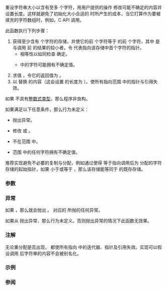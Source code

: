 {{cpp/string/basic_string/title|resize_and_overwrite}}
{{cpp/string/basic_string/navbar}}
{{ddcl|since=c++23|
template&lt; class Operation &gt;
constexpr void resize_and_overwrite( size_type count, Operation op );
}}

重设字符串大小以含有至多 {{c|count}} 个字符，用用户提供的操作 {{c|op}} 修改可能不确定的内容并设置长度。这样就避免了初始化大小合适的 {{lc|std::string}} 时所产生的成本，当它打算作为要被填充的字符数组时，例如，C API 调用。

此函数执行下列步骤：
# 获得至少含有 {{c|count + 1}} 个字符的存储，并使它的前 {{c|k}} 个字符等于 {{c|*this}} 的前 {{c|k}} 个字符，其中 {{c|k}} 是 {{c|count}} 与调用 {{tt|resize_and_overwrite}} 前 {{c|size()}} 的结果的较小者。令 {{c|p}} 代表指向该存储中首个字符的指针。
#* 相等性以如同检查 {{c|1=this-&gt;compare(0, k, p, k) == 0}} 确定。
#* {{closed range|p + k|p + count}} 中的字符可能拥有不确定值。
# 求值 {{c|std::move(op)(p, count)}}，令它的返回值为 {{c|r}}。
# 以 {{range|p|p + r}} 替换 {{c|*this}} 的内容（这会设置 {{c|*this}} 的长度为 {{c|r}}）。使所有指向范围 {{closed range|p|p + count}} 中的指针与引用失效。

如果 {{c|r}} 不具有[[cpp/iterator/is-integer-like|整数式类型]]，那么程序非良构。

如果满足以下任意条件，那么行为未定义：
* {{c|std::move(op)(p, count)}} 抛出异常。
* {{c|std::move(op)(p, count)}} 修改 {{c|p}} 或 {{c|count}}。
* {{c|r}} 不在范围 {{closed range|0|count}} 中。
* 范围 {{range|p|p + r}} 中的任何字符拥有不确定值。

推荐实现避免不必要的复制与分配，例如通过使得 {{c|p}} 等于指向调用后为 {{c|*this}} 分配的字符存储的起始指针，如果 {{c|count}} 小于或等于 {{c|capacity()}}，那么该存储能等同于 {{c|*this}} 的既存存储。

===参数===
{{par begin}}
{{par|count|字符串的最大可能的新大小}}
{{par|op|用于设置字符串新内容的函数对象}}
{{par end}}

===异常===
如果 {{c|count &gt; max_size()}}，那么就会抛出 {{lc|std::length_error}}。
对应的 {{tt|Allocator}} 所抛的任何异常。

如果从 {{c|std::move(op)(p, count)}} 抛出异常，那么行为未定义。否则抛出异常的情况下此函数无效果。

===注解===
无论重分配是否出现，{{tt|resize_and_overwrite}} 都使所有指向 {{c|*this}} 中的迭代器、指针及引用失效。实现可以假设调用 {{tt|resize_and_overwrite}} 后字符串的内容不会被别名化。

{{feature_test_macro|__cpp_lib_string_resize_and_overwrite|std=C++23|value=202110L|{{tt|std::basic_string::resize_and_overwrite}}}}

===示例===
{{example
|测试这个示例的链接：[https://godbolt.org/z/fbbeYGf5h compiler explorer]。
|code=
#include &lt;algorithm&gt;
#include &lt;cassert&gt;
#include &lt;cstddef&gt;
#include &lt;cstring&gt;
#include &lt;iomanip&gt;
#include &lt;iostream&gt;
#include &lt;string&gt;
#include &lt;string_view&gt;
static_assert(__cpp_lib_string_resize_and_overwrite);

constexpr std::string_view fruits[]{"apple", "banana", "coconut", "date", "elderberry"};

int main()
{
    // 简单情况下，仅后附 fruits[0]。字符串大小会增长。
    std::string s{"Food: "};
    s.resize_and_overwrite(16, [sz = s.size()](char* buf, std::size_t buf_size) noexcept
    {
        const auto to_copy = std::min(buf_size - sz, fruits[0].size());
        std::memcpy(buf + sz, fruits[0].data(), to_copy);
        return sz + to_copy;
    });
    std::cout &lt;&lt; "1. " &lt;&lt; std::quoted(s) &lt;&lt; '\n';
    
    // 缩减大小的情况。注意，总是调用用户的 lambda 表达式。
    s.resize_and_overwrite(10, [](char* buf, int n) noexcept
    {
        return std::find(buf, buf + n, ':') - buf;
    });
    std::cout &lt;&lt; "2. " &lt;&lt; std::quoted(s) &lt;&lt; '\n';
    
    std::cout &lt;&lt; "3. 复制数据直至缓冲区满。打印数据和大小。\n";
    std::string food{"Food:"};
    const auto resize_to{27};
    std::cout &lt;&lt; "起初，food.size: " &lt;&lt; food.size()
              &lt;&lt; ", food.capacity: " &lt;&lt; food.capacity()
              &lt;&lt; ", resize_to: " &lt;&lt; resize_to
              &lt;&lt; ", food: " &lt;&lt; std::quoted(food) &lt;&lt; '\n';
    
    food.resize_and_overwrite
    (
        resize_to,
        [food_size = food.size()](char* p, std::size_t n) noexcept -&gt; std::size_t
        {
            // p[0]..p[n] 为可赋值范围
            // p[0]..p[min(n, food_size) - 1] 为可读取范围
            // （其内容起初等于原字符串）
            
            // 调试打印：
            std::cout &lt;&lt; "Operation() 内; n: " &lt;&lt; n &lt;&lt; '\n';
            
            // 在空间足够时，把水果复制到缓冲区 p 中。
            char* first = p + food_size;
            
            for (char* const end = p + n; const std::string_view fruit : fruits)
            {
                char* last = first + fruit.size() + 1;
                if (last &gt; end)
                    break;
                *first++ = ' ';
                std::ranges::copy(fruit, first);
                first = last;
            }
            
            const auto final_size{static_cast&lt;std::size_t&gt;(first - p)};
            
            // 调试打印：
            std::cout &lt;&lt; "Operation() 内; final_size: " &lt;&lt; final_size &lt;&lt; '\n';
            
            assert(final_size &lt;= n);
            return final_size; // 返回值为字符串的实际新长度，必定在范围 0..n 中
        }
    );
    
    std::cout &lt;&lt; "最后, food.size: " &lt;&lt; food.size()
              &lt;&lt; ", food.capacity: " &lt;&lt; food.capacity()
              &lt;&lt; ", food: " &lt;&lt; std::quoted(food) &lt;&lt; '\n';
}
|p=true&lt;!-- 字符串扩容方式可能不同 --&gt;
|output=
1. "Food: apple"
2. "Food"
3. 复制数据直至缓冲区满。打印数据和大小。
起初, food.size: 5, food.capacity: 15, resize_to: 27, food: "Food:"
Operation() 中; n: 27
Operation() 中; final_size: 26
最后, food.size: 26, food.capacity: 30, food: "Food: apple banana coconut"
}}

===参阅===
{{dsc begin}}
{{dsc inc|cpp/string/basic_string/dsc resize}}
{{dsc end}}

{{langlinks|de|en|es|fr|it|ja|pt|ru}}